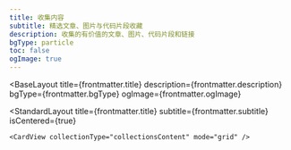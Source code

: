 ```yaml
---
title: 收集内容
subtitle: 精选文章、图片与代码片段收藏
description: 收集的有价值的文章、图片、代码片段和链接
bgType: particle
toc: false
ogImage: true
---
```



<BaseLayout
  title={frontmatter.title}
  description={frontmatter.description}
  bgType={frontmatter.bgType}
  ogImage={frontmatter.ogImage}
>
  <StandardLayout
    title={frontmatter.title}
    subtitle={frontmatter.subtitle}
    isCentered={true}
  >
    <CardView collectionType="collectionsContent" mode="grid" />
  </StandardLayout>
</BaseLayout>
